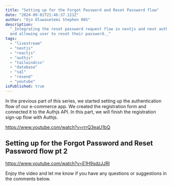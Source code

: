 ```yaml
---
title: "Setting up for the Forgot Password and Reset Password flow"
date: "2024-09-01T21:46:37.121Z"
author: "Ojo Oluwasetemi Stephen 00S"
description:
  "_Integrating the reset password request flow in nextjs and next auth (authjs)
  and allowing user to reset their password._"
tags:
  - "livestream"
  - "nextjs"
  - "reactjs"
  - "authjs"
  - "tailwindcss"
  - "database"
  - "sql"
  - "resend"
  - "youtube"
isPublished: true
---
```


In the previous part of this series, we started setting up the authentication
flow of our e-commerce app. We created the registration form and connected it to
the Authjs API. In this part, we will finish the registration sign-up flow with
Authjs.

https://www.youtube.com/watch?v=rrrQ3eaU1bQ

## Setting up for the Forgot Password and Reset Password flow pt 2

https://www.youtube.com/watch?v=E1H9sdzJJRI

Enjoy the video and let me know if you have any questions or suggestions in the
comments below.
